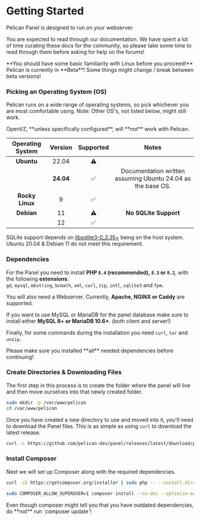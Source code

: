 
# Getting Started

Pelican Panel is designed to run on your webserver.

You are expected to read through our documentation.
We have spent a lot of time curating these docs for the community,
so please take some time to read through them before asking for help on the forums!

<Admonition type="danger">
    **You should have some basic familiarity with Linux before you proceed!**
</Admonition>

<Admonition type="warning">
    Pelican is currently in **Beta**! Some things might change / break between beta versions!
</Admonition>

### Picking an Operating System (OS)

Pelican runs on a wide range of operating systems, so pick whichever you are most comfortable using. Note: Other OS's, not listed below, might still work.

<Admonition type="warning">
    OpenVZ, **unless specifically configured**, will **not** work with Pelican.
</Admonition>

| Operating System | Version | Supported | Notes                                                                 |
|:----------------:|:-------:|:---------:|:---------------------------------------------------------------------:|
| **Ubuntu**       | 22.04   |     ⚠️︎    |                                                                      |
|                  | **24.04**|    ✅︎     |   Documentation written assuming Ubuntu 24.04 as the base OS.        |
| **Rocky Linux**  | 9       |      ✅︎    |                                                                      |
| **Debian**       | 11      |     ⚠️    | **No SQLite Support**                                                |
|                  | 12      |     ✅︎     |                                                                      |

SQLite support depends on [libsqlite3-0_3.35+](https://pkgs.org/download/libsqlite3-0) being on the host system.
Ubuntu 20.04 & Debian 11 do not meet this requirement.

### Dependencies

For the Panel you need to install **PHP `8.4` (recommended), `8.3` or `8.2`**, with the following **extensions**:  
`gd`, `mysql`, `mbstring`, `bcmath`, `xml`, `curl`, `zip`, `intl`, `sqlite3` and `fpm`.

You will also need a Webserver. Currently, **Apache, NGINX or Caddy** are supported.

If you want to use MySQL or MariaDB for the panel database make sure to install either **MySQL 8+ or MariaDB 10.6+**. (both client and server!)

Finally, for some commands during the installation you need `curl`, `tar` and `unzip`.

<Admonition type="warning">
    Please make sure you installed **all** needed dependencies before continuing!
</Admonition>

### Create Directories & Downloading Files

The first step in this process is to create the folder where the panel will live and then move ourselves into that
newly created folder.

```sh
sudo mkdir -p /var/www/pelican
cd /var/www/pelican
```

Once you have created a new directory to use and moved into it, you'll need to download the Panel files.
This is as simple as using `curl` to download the latest release.

```sh
curl -L https://github.com/pelican-dev/panel/releases/latest/download/panel.tar.gz | sudo tar -xzv
```

### Install Composer

Next we will set up Composer along with the required dependencies.

``` bash
curl -sS https://getcomposer.org/installer | sudo php -- --install-dir=/usr/local/bin --filename=composer
```

```sh
sudo COMPOSER_ALLOW_SUPERUSER=1 composer install --no-dev --optimize-autoloader
```

<Admonition type="info">
    Even though composer might tell you that you have outdated dependencies, do **not** run `composer update`!
</Admonition>

